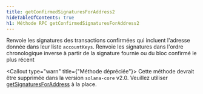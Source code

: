 ```yaml
---
title: getConfirmedSignaturesForAddress2
hideTableOfContents: true
h1: Méthode RPC getConfirmedSignaturesForAddress2
---
```


Renvoie les signatures des transactions confirmées qui incluent l'adresse donnée
dans leur liste `accountKeys`. Renvoie les signatures dans l'ordre chronologique
inverse à partir de la signature fournie ou du bloc confirmé le plus récent

<Callout type="warn" title={"Méthode dépréciée"}>
  Cette méthode devrait être supprimée dans la version `solana-core` v2.0.
  Veuillez utiliser
  [getSignaturesForAddress](/docs/rpc/http/getsignaturesforaddress) à la place.
</Callout>
